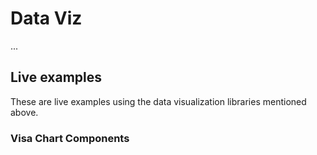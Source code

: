
# Data Viz

...

## Live examples

These are live examples using the data visualization libraries mentioned above.

### Visa Chart Components

<Story id="features-barchart--visa-chart-components" />
